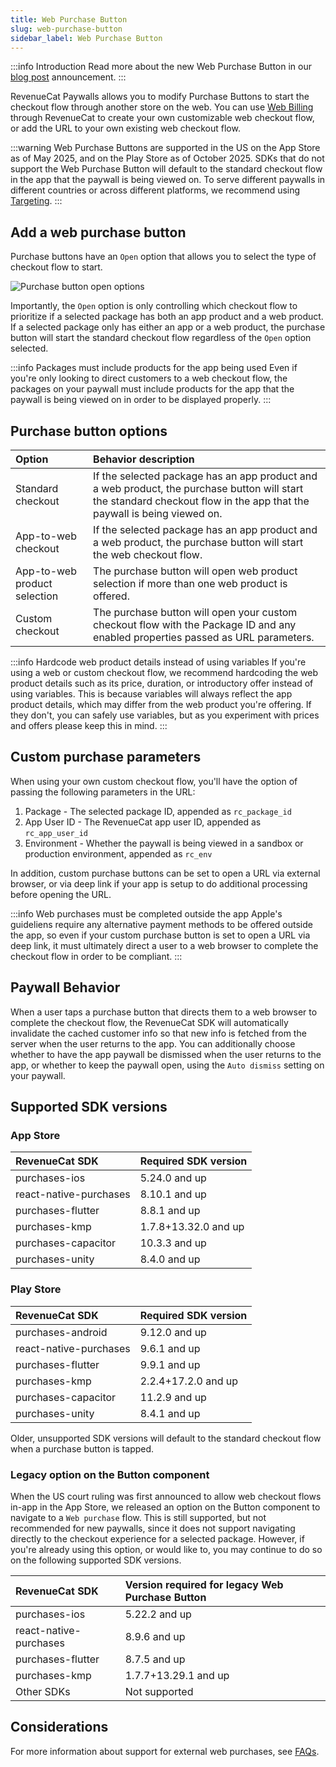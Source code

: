 ```yaml
---
title: Web Purchase Button
slug: web-purchase-button
sidebar_label: Web Purchase Button
---
```


:::info Introduction
Read more about the new Web Purchase Button in our [blog post](https://revenuecat.com/blog/growth/introducing-web-paywall-buttons) announcement.
:::

RevenueCat Paywalls allows you to modify Purchase Buttons to start the checkout flow through another store on the web. You can use [Web Billing](/web/web-billing/overview) through RevenueCat to create your own customizable web checkout flow, or add the URL to your own existing web checkout flow.

:::warning
Web Purchase Buttons are supported in the US on the App Store as of May 2025, and on the Play Store as of October 2025. SDKs that do not support the Web Purchase Button will default to the standard checkout flow in the app that the paywall is being viewed on. To serve different paywalls in different countries or across different platforms, we recommend using [Targeting](/tools/targeting).
:::

<YouTubeEmbed videoId="XF9cbvyiK48" title="Web Purchase Button" />

## Add a web purchase button

Purchase buttons have an `Open` option that allows you to select the type of checkout flow to start.

![Purchase button open options](/docs_images/paywalls/paywalls-wpb.png)

Importantly, the `Open` option is only controlling which checkout flow to prioritize if a selected package has both an app product and a web product. If a selected package only has either an app or a web product, the purchase button will start the standard checkout flow regardless of the `Open` option selected.

:::info Packages must include products for the app being used
Even if you're only looking to direct customers to a web checkout flow, the packages on your paywall must include products for the app that the paywall is being viewed on in order to be displayed properly.
:::

## Purchase button options

| Option       | Behavior description | 
| :----------------------- | :--------------------------------------------- |
| Standard checkout | If the selected package has an app product and a web product, the purchase button will start the standard checkout flow in the app that the paywall is being viewed on.               |
| App-to-web checkout | If the selected package has an app product and a web product, the purchase button will start the web checkout flow.              |
| App-to-web product selection | The purchase button will open web product selection if more than one web product is offered. |
| Custom checkout | The purchase button will open your custom checkout flow with the Package ID and any enabled properties passed as URL parameters. |

:::info Hardcode web product details instead of using variables
If you're using a web or custom checkout flow, we recommend hardcoding the web product details such as its price, duration, or introductory offer instead of using variables. This is because variables will always reflect the app product details, which may differ from the web product you're offering. If they don't, you can safely use variables, but as you experiment with prices and offers please keep this in mind.
:::

## Custom purchase parameters

When using your own custom checkout flow, you'll have the option of passing the following parameters in the URL:
1. Package - The selected package ID, appended as `rc_package_id`
2. App User ID - The RevenueCat app user ID, appended as `rc_app_user_id`
2. Environment - Whether the paywall is being viewed in a sandbox or production environment, appended as `rc_env`

In addition, custom purchase buttons can be set to open a URL via external browser, or via deep link if your app is setup to do additional processing before opening the URL.

:::info Web purchases must be completed outside the app
Apple's guideliens require any alternative payment methods to be offered outside the app, so even if your custom purchase button is set to open a URL via deep link, it must ultimately direct a user to a web browser to complete the checkout flow in order to be compliant.
:::

## Paywall Behavior

When a user taps a purchase button that directs them to a web browser to complete the checkout flow, the RevenueCat SDK will automatically invalidate the cached customer info so that new info is fetched from the server when the user returns to the app. You can additionally choose whether to have the app paywall be dismissed when the user returns to the app, or whether to keep the paywall open, using the `Auto dismiss` setting on your paywall.

## Supported SDK versions

### App Store
| RevenueCat SDK           | Required SDK version | 
| :----------------------- | :--------------------------------------------- |
| purchases-ios             | 5.24.0 and up                 |
| react-native-purchases | 8.10.1 and up                 | 
| purchases-flutter         | 8.8.1 and up                 |
| purchases-kmp             | 1.7.8+13.32.0 and up                  |
| purchases-capacitor       | 10.3.3 and up                        |
| purchases-unity           | 8.4.0 and up       |

### Play Store
| RevenueCat SDK           | Required SDK version | 
| :----------------------- | :--------------------------------------------- |
| purchases-android             | 9.12.0 and up                 |
| react-native-purchases | 9.6.1 and up                 | 
| purchases-flutter         | 9.9.1 and up                 |
| purchases-kmp             | 2.2.4+17.2.0  and up                  |
| purchases-capacitor       | 11.2.9 and up                        |
| purchases-unity           | 8.4.1 and up       |

Older, unsupported SDK versions will default to the standard checkout flow when a purchase button is tapped.

### Legacy option on the Button component

When the US court ruling was first announced to allow web checkout flows in-app in the App Store, we released an option on the Button component to navigate to a `Web purchase` flow. This is still supported, but not recommended for new paywalls, since it does not support navigating directly to the checkout experience for a selected package. However, if you're already using this option, or would like to, you may continue to do so on the following supported SDK versions.

| RevenueCat SDK           | Version required for legacy Web Purchase Button | 
| :----------------------- | :--------------------------------------------- |
| purchases-ios             | 5.22.2 and up                 |
| react-native-purchases | 8.9.6 and up                 | 
| purchases-flutter         | 8.7.5 and up                 |
| purchases-kmp             | 1.7.7+13.29.1 and up                  |
| Other SDKs         | Not supported                  |

## Considerations

For more information about support for external web purchases, see [FAQs](/web/faqs).